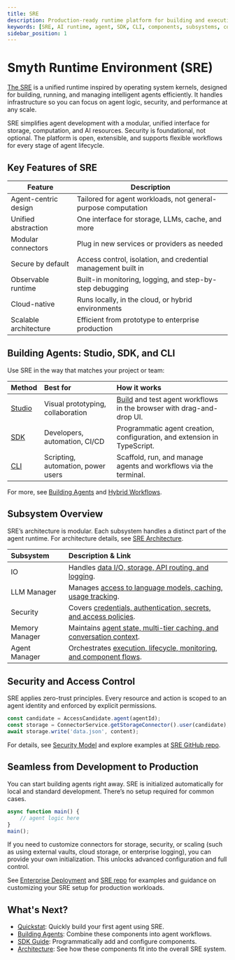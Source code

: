 ```yaml
---
title: SRE
description: Production-ready runtime platform for building and executing AI agents.
keywords: [SRE, AI runtime, agent, SDK, CLI, components, subsystems, connectors, security, modular]
sidebar_position: 1
---
```


# Smyth Runtime Environment (SRE)

[The SRE](https://github.com/SmythOS/sre) is a unified runtime inspired by operating system kernels, designed for building, running, and managing intelligent agents efficiently. It handles infrastructure so you can focus on agent logic, security, and performance at any scale.

<InfoCallout title="What sets SRE apart">
SRE simplifies agent development with a modular, unified interface for storage, computation, and AI resources. Security is foundational, not optional. The platform is open, extensible, and supports flexible workflows for every stage of agent lifecycle.
</InfoCallout>

<Spacer size="md" />

## Key Features of SRE

| Feature               | Description                                                      |
|-----------------------|------------------------------------------------------------------|
| Agent-centric design  | Tailored for agent workloads, not general-purpose computation    |
| Unified abstraction   | One interface for storage, LLMs, cache, and more                |
| Modular connectors    | Plug in new services or providers as needed                     |
| Secure by default     | Access control, isolation, and credential management built in    |
| Observable runtime    | Built-in monitoring, logging, and step-by-step debugging         |
| Cloud-native          | Runs locally, in the cloud, or hybrid environments              |
| Scalable architecture | Efficient from prototype to enterprise production               |

<Spacer size="md" />

## Building Agents: Studio, SDK, and CLI

Use SRE in the way that matches your project or team:

| Method                                  | Best for                          | How it works                                                   |
|:---------------------------------------- |:---------------------------------- |:-------------------------------------------------------------- |
| [Studio](/docs/agent-studio/overview)    | Visual prototyping, collaboration  | [Build](https://app.smythos.com/builder) and test agent workflows in the browser with drag-and-drop UI. |
| [SDK](/docs/agent-runtime/sdk-guide)     | Developers, automation, CI/CD      | Programmatic agent creation, configuration, and extension in TypeScript. |
| [CLI](/docs/agent-runtime/cli-guide)     | Scripting, automation, power users | Scaffold, run, and manage agents and workflows via the terminal. |

For more, see [Building Agents](/docs/agent-runtime/building-agents) and [Hybrid Workflows](/docs/agent-runtime/hybrid-workflows).

<Spacer size="md" />

## Subsystem Overview

SRE’s architecture is modular. Each subsystem handles a distinct part of the agent runtime. For architecture details, see [SRE Architecture](/docs/agent-runtime/architecture).

| Subsystem      | Description & Link                                                                                   |
|:-------------- |:----------------------------------------------------------------------------------------------------|
| IO             | Handles [data I/O, storage, API routing, and logging](/docs/agent-runtime/architecture#io-subsystem).       |
| LLM Manager    | Manages [access to language models, caching, usage tracking](/docs/agent-runtime/architecture#llm-manager-subsystem).   |
| Security       | Covers [credentials, authentication, secrets, and access policies](/docs/agent-runtime/architecture#security-subsystem).|
| Memory Manager | Maintains [agent state, multi-tier caching, and conversation context](/docs/agent-runtime/architecture#memory-manager-subsystem).  |
| Agent Manager  | Orchestrates [execution, lifecycle, monitoring, and component flows](/docs/agent-runtime/architecture#agent-manager-subsystem).    |

<Spacer size="md" />

## Security and Access Control

SRE applies zero-trust principles. Every resource and action is scoped to an agent identity and enforced by explicit permissions.

```typescript
const candidate = AccessCandidate.agent(agentId);
const storage = ConnectorService.getStorageConnector().user(candidate);
await storage.write('data.json', content);
```

For details, see [Security Model](/docs/agent-runtime/security) and explore examples at [SRE GitHub repo](https://github.com/SmythOS/sre).

<Spacer size="md" />

## Seamless from Development to Production

You can start building agents right away. SRE is initialized automatically for local and standard development. There’s no setup required for common cases.

```typescript 
async function main() {
    // agent logic here
}
main();
```
If you need to customize connectors for storage, security, or scaling (such as using external vaults, cloud storage, or enterprise logging), you can provide your own initialization. This unlocks advanced configuration and full control.

See [Enterprise Deployment](/docs/agent-runtime/enterprise-deployment) and [SRE repo](https://github.com/SmythOS/sre) for examples and guidance on customizing your SRE setup for production workloads.

<Spacer size="md" />

## What's Next?
- [Quickstat](/docs/agent-runtime/quickstart): Quickly build your first agent using SRE.
- [Building Agents](/docs/agent-runtime/building-agents): Combine these components into agent workflows.
- [SDK Guide](/docs/agent-runtime/sdk-guide): Programmatically add and configure components.
- [Architecture](/docs/agent-runtime/architecture): See how these components fit into the overall SRE system.


